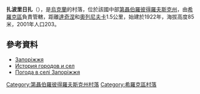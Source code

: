 {{coord|47|36|1|N|33|24|1|E|scale:30000_region:UA|display=title}}

'''扎波里日扎'''（{{lang-uk|Запоріжжя}}），是[[烏克蘭|烏克蘭]]的村落，位於該國中部[[第聶伯羅彼得羅夫斯克州|第聶伯羅彼得羅夫斯克州]]，由[[希羅克區|希羅克區]]負責管轄，距離[[達奇涅_(希羅克區)|達奇涅]]和[[奧列尼夫卡_(希羅克區)|奧列尼夫卡]]1.5公里，始建於1922年，海拔高度85米，2001年人口203。

==參考資料==
*[http://gska2.rada.gov.ua/pls/z7502/A005?rdat1=06.12.2007&rf7571=42016 Запоріжжя]{{dead link|date=2018年3月 |bot=InternetArchiveBot |fix-attempted=yes }}
* [https://web.archive.org/web/20120515062431/http://www.igsu.org.ua/Dnepropetrovskaja.obl/SZirokovskij.rajon/Zaporozhxe.html История городов и сел]
* [http://weather.in.ua/ua/dnepropetrovskaja/8484 Погода в селі Запоріжжя] {{Wayback|url=http://weather.in.ua/ua/dnepropetrovskaja/8484 |date=20160305075303 }}

{{DEFAULTSORT:Запоріжжя}}
[[Category:第聶伯羅彼得羅夫斯克州村落|Category:第聶伯羅彼得羅夫斯克州村落]]
[[Category:希羅克區村落|Category:希羅克區村落]]


{{Dnipropetrovsk-geo-stub}}